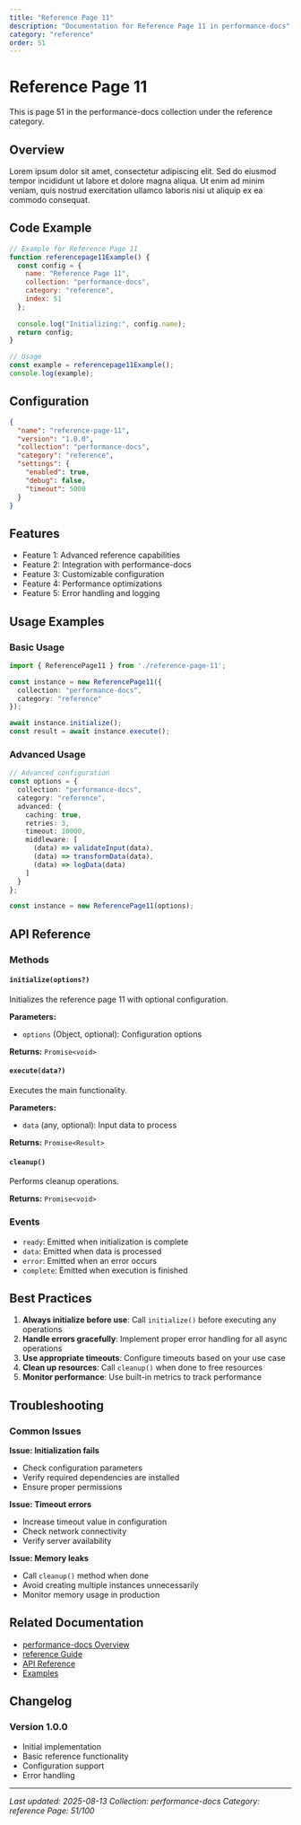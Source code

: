 ```yaml
---
title: "Reference Page 11"
description: "Documentation for Reference Page 11 in performance-docs"
category: "reference"
order: 51
---
```


# Reference Page 11

This is page 51 in the performance-docs collection under the reference category.

## Overview

Lorem ipsum dolor sit amet, consectetur adipiscing elit. Sed do eiusmod tempor incididunt ut labore et dolore magna aliqua. Ut enim ad minim veniam, quis nostrud exercitation ullamco laboris nisi ut aliquip ex ea commodo consequat.

## Code Example

```javascript
// Example for Reference Page 11
function referencepage11Example() {
  const config = {
    name: "Reference Page 11",
    collection: "performance-docs",
    category: "reference",
    index: 51
  };
  
  console.log("Initializing:", config.name);
  return config;
}

// Usage
const example = referencepage11Example();
console.log(example);
```

## Configuration

```json
{
  "name": "reference-page-11",
  "version": "1.0.0",
  "collection": "performance-docs",
  "category": "reference",
  "settings": {
    "enabled": true,
    "debug": false,
    "timeout": 5000
  }
}
```

## Features

- Feature 1: Advanced reference capabilities
- Feature 2: Integration with performance-docs
- Feature 3: Customizable configuration
- Feature 4: Performance optimizations
- Feature 5: Error handling and logging

## Usage Examples

### Basic Usage

```typescript
import { ReferencePage11 } from './reference-page-11';

const instance = new ReferencePage11({
  collection: "performance-docs",
  category: "reference"
});

await instance.initialize();
const result = await instance.execute();
```

### Advanced Usage

```typescript
// Advanced configuration
const options = {
  collection: "performance-docs",
  category: "reference",
  advanced: {
    caching: true,
    retries: 3,
    timeout: 10000,
    middleware: [
      (data) => validateInput(data),
      (data) => transformData(data),
      (data) => logData(data)
    ]
  }
};

const instance = new ReferencePage11(options);
```

## API Reference

### Methods

#### `initialize(options?)`

Initializes the reference page 11 with optional configuration.

**Parameters:**
- `options` (Object, optional): Configuration options

**Returns:** `Promise<void>`

#### `execute(data?)`

Executes the main functionality.

**Parameters:**
- `data` (any, optional): Input data to process

**Returns:** `Promise<Result>`

#### `cleanup()`

Performs cleanup operations.

**Returns:** `Promise<void>`

### Events

- `ready`: Emitted when initialization is complete
- `data`: Emitted when data is processed
- `error`: Emitted when an error occurs
- `complete`: Emitted when execution is finished

## Best Practices

1. **Always initialize before use**: Call `initialize()` before executing any operations
2. **Handle errors gracefully**: Implement proper error handling for all async operations
3. **Use appropriate timeouts**: Configure timeouts based on your use case
4. **Clean up resources**: Call `cleanup()` when done to free resources
5. **Monitor performance**: Use built-in metrics to track performance

## Troubleshooting

### Common Issues

**Issue: Initialization fails**
- Check configuration parameters
- Verify required dependencies are installed
- Ensure proper permissions

**Issue: Timeout errors**
- Increase timeout value in configuration
- Check network connectivity
- Verify server availability

**Issue: Memory leaks**
- Call `cleanup()` method when done
- Avoid creating multiple instances unnecessarily
- Monitor memory usage in production

## Related Documentation

- [performance-docs Overview](../index)
- [reference Guide](../reference/index)
- [API Reference](../api/index)
- [Examples](../examples/index)

## Changelog

### Version 1.0.0
- Initial implementation
- Basic reference functionality
- Configuration support
- Error handling

---

*Last updated: 2025-08-13*
*Collection: performance-docs*
*Category: reference*
*Page: 51/100*
